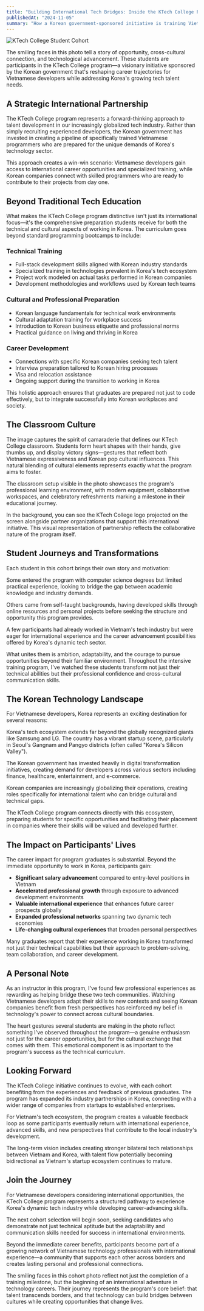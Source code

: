 ```yaml
---
title: "Building International Tech Bridges: Inside the KTech College Program"
publishedAt: "2024-11-05"
summary: "How a Korean government-sponsored initiative is training Vietnamese developers and creating life-changing career opportunities in Korea's dynamic tech ecosystem."
---
```


![KTech College Student Cohort](/photos/ktc-01.jpg)

The smiling faces in this photo tell a story of opportunity, cross-cultural connection, and technological advancement. These students are participants in the KTech College program—a visionary initiative sponsored by the Korean government that's reshaping career trajectories for Vietnamese developers while addressing Korea's growing tech talent needs.

## A Strategic International Partnership

The KTech College program represents a forward-thinking approach to talent development in our increasingly globalized tech industry. Rather than simply recruiting experienced developers, the Korean government has invested in creating a pipeline of specifically trained Vietnamese programmers who are prepared for the unique demands of Korea's technology sector.

This approach creates a win-win scenario: Vietnamese developers gain access to international career opportunities and specialized training, while Korean companies connect with skilled programmers who are ready to contribute to their projects from day one.

## Beyond Traditional Tech Education

What makes the KTech College program distinctive isn't just its international focus—it's the comprehensive preparation students receive for both the technical and cultural aspects of working in Korea. The curriculum goes beyond standard programming bootcamps to include:

### Technical Training

- Full-stack development skills aligned with Korean industry standards
- Specialized training in technologies prevalent in Korea's tech ecosystem
- Project work modeled on actual tasks performed in Korean companies
- Development methodologies and workflows used by Korean tech teams

### Cultural and Professional Preparation

- Korean language fundamentals for technical work environments
- Cultural adaptation training for workplace success
- Introduction to Korean business etiquette and professional norms
- Practical guidance on living and thriving in Korea

### Career Development

- Connections with specific Korean companies seeking tech talent
- Interview preparation tailored to Korean hiring processes
- Visa and relocation assistance
- Ongoing support during the transition to working in Korea

This holistic approach ensures that graduates are prepared not just to code effectively, but to integrate successfully into Korean workplaces and society.

## The Classroom Culture

The image captures the spirit of camaraderie that defines our KTech College classroom. Students form heart shapes with their hands, give thumbs up, and display victory signs—gestures that reflect both Vietnamese expressiveness and Korean pop cultural influences. This natural blending of cultural elements represents exactly what the program aims to foster.

The classroom setup visible in the photo showcases the program's professional learning environment, with modern equipment, collaborative workspaces, and celebratory refreshments marking a milestone in their educational journey.

In the background, you can see the KTech College logo projected on the screen alongside partner organizations that support this international initiative. This visual representation of partnership reflects the collaborative nature of the program itself.

## Student Journeys and Transformations

Each student in this cohort brings their own story and motivation:

Some entered the program with computer science degrees but limited practical experience, looking to bridge the gap between academic knowledge and industry demands.

Others came from self-taught backgrounds, having developed skills through online resources and personal projects before seeking the structure and opportunity this program provides.

A few participants had already worked in Vietnam's tech industry but were eager for international experience and the career advancement possibilities offered by Korea's dynamic tech sector.

What unites them is ambition, adaptability, and the courage to pursue opportunities beyond their familiar environment. Throughout the intensive training program, I've watched these students transform not just their technical abilities but their professional confidence and cross-cultural communication skills.

## The Korean Technology Landscape

For Vietnamese developers, Korea represents an exciting destination for several reasons:

Korea's tech ecosystem extends far beyond the globally recognized giants like Samsung and LG. The country has a vibrant startup scene, particularly in Seoul's Gangnam and Pangyo districts (often called "Korea's Silicon Valley").

The Korean government has invested heavily in digital transformation initiatives, creating demand for developers across various sectors including finance, healthcare, entertainment, and e-commerce.

Korean companies are increasingly globalizing their operations, creating roles specifically for international talent who can bridge cultural and technical gaps.

The KTech College program connects directly with this ecosystem, preparing students for specific opportunities and facilitating their placement in companies where their skills will be valued and developed further.

## The Impact on Participants' Lives

The career impact for program graduates is substantial. Beyond the immediate opportunity to work in Korea, participants gain:

- **Significant salary advancement** compared to entry-level positions in Vietnam
- **Accelerated professional growth** through exposure to advanced development environments
- **Valuable international experience** that enhances future career prospects globally
- **Expanded professional networks** spanning two dynamic tech economies
- **Life-changing cultural experiences** that broaden personal perspectives

Many graduates report that their experience working in Korea transformed not just their technical capabilities but their approach to problem-solving, team collaboration, and career development.

## A Personal Note

As an instructor in this program, I've found few professional experiences as rewarding as helping bridge these two tech communities. Watching Vietnamese developers adapt their skills to new contexts and seeing Korean companies benefit from fresh perspectives has reinforced my belief in technology's power to connect across cultural boundaries.

The heart gestures several students are making in the photo reflect something I've observed throughout the program—a genuine enthusiasm not just for the career opportunities, but for the cultural exchange that comes with them. This emotional component is as important to the program's success as the technical curriculum.

## Looking Forward

The KTech College initiative continues to evolve, with each cohort benefiting from the experiences and feedback of previous graduates. The program has expanded its industry partnerships in Korea, connecting with a wider range of companies from startups to established enterprises.

For Vietnam's tech ecosystem, the program creates a valuable feedback loop as some participants eventually return with international experience, advanced skills, and new perspectives that contribute to the local industry's development.

The long-term vision includes creating stronger bilateral tech relationships between Vietnam and Korea, with talent flow potentially becoming bidirectional as Vietnam's startup ecosystem continues to mature.

## Join the Journey

For Vietnamese developers considering international opportunities, the KTech College program represents a structured pathway to experience Korea's dynamic tech industry while developing career-advancing skills.

The next cohort selection will begin soon, seeking candidates who demonstrate not just technical aptitude but the adaptability and communication skills needed for success in international environments.

Beyond the immediate career benefits, participants become part of a growing network of Vietnamese technology professionals with international experience—a community that supports each other across borders and creates lasting personal and professional connections.

The smiling faces in this cohort photo reflect not just the completion of a training milestone, but the beginning of an international adventure in technology careers. Their journey represents the program's core belief: that talent transcends borders, and that technology can build bridges between cultures while creating opportunities that change lives.
